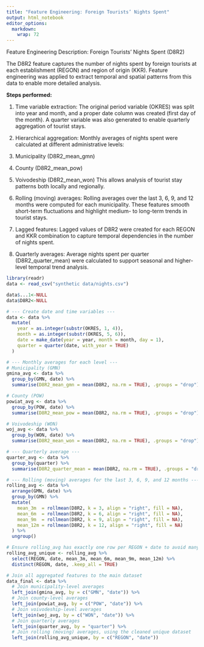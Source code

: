 ```yaml
---
title: "Feature Engineering: Foreign Tourists’ Nights Spent"
output: html_notebook
editor_options: 
  markdown: 
    wrap: 72
---
```


Feature Engineering Description: Foreign Tourists' Nights Spent (D8R2)

The D8R2 feature captures the number of nights spent by foreign tourists
at each establishment (REGON) and region of origin (KKR). Feature
engineering was applied to extract temporal and spatial patterns from
this data to enable more detailed analysis.

**Steps performed:**

1.  Time variable extraction: The original period variable (OKRES) was
    split into year and month, and a proper date column was created
    (first day of the month). A quarter variable was also generated to
    enable quarterly aggregation of tourist stays.

2.  Hierarchical aggregation: Monthly averages of nights spent were
    calculated at different administrative levels:

3.  Municipality (D8R2_mean_gmn)

4.  County (D8R2_mean_pow)

5.  Voivodeship (D8R2_mean_won) This allows analysis of tourist stay
    patterns both locally and regionally.

6.  Rolling (moving) averages: Rolling averages over the last 3, 6, 9,
    and 12 months were computed for each municipality. These features
    smooth short-term fluctuations and highlight medium- to long-term
    trends in tourist stays.

7.  Lagged features: Lagged values of D8R2 were created for each REGON
    and KKR combination to capture temporal dependencies in the number
    of nights spent.

8.  Quarterly averages: Average nights spent per quarter
    (D8R2_quarter_mean) were calculated to support seasonal and
    higher-level temporal trend analysis.

```r
library(readr)
data <- read_csv("synthetic data/nights.csv")

data$...1<-NULL
data$D8R2<-NULL
```

```r

# --- Create date and time variables ---
data <- data %>%
  mutate(
    year = as.integer(substr(OKRES, 1, 4)),
    month = as.integer(substr(OKRES, 5, 6)),
    date = make_date(year = year, month = month, day = 1),
    quarter = quarter(date, with_year = TRUE)
  )

# --- Monthly averages for each level ---
# Municipality (GMN)
gmina_avg <- data %>%
  group_by(GMN, date) %>%
  summarise(D8R2_mean_gmn = mean(D8R2, na.rm = TRUE), .groups = "drop")

# County (POW)
powiat_avg <- data %>%
  group_by(POW, date) %>%
  summarise(D8R2_mean_pow = mean(D8R2, na.rm = TRUE), .groups = "drop")

# Voivodeship (WON)
woj_avg <- data %>%
  group_by(WON, date) %>%
  summarise(D8R2_mean_won = mean(D8R2, na.rm = TRUE), .groups = "drop")

# --- Quarterly average ---
quarter_avg <- data %>%
  group_by(quarter) %>%
  summarise(D8R2_quarter_mean = mean(D8R2, na.rm = TRUE), .groups = "drop")

# --- Rolling (moving) averages for the last 3, 6, 9, and 12 months ---
rolling_avg <- data %>%
  arrange(GMN, date) %>%
  group_by(GMN) %>%
  mutate(
    mean_3m  = rollmean(D8R2, k = 3, align = "right", fill = NA),
    mean_6m  = rollmean(D8R2, k = 6, align = "right", fill = NA),
    mean_9m  = rollmean(D8R2, k = 9, align = "right", fill = NA),
    mean_12m = rollmean(D8R2, k = 12, align = "right", fill = NA)
  ) %>%
  ungroup()

# Ensure rolling_avg has exactly one row per REGON + date to avoid many-to-many join
rolling_avg_unique <- rolling_avg %>%
  select(REGON, date, mean_3m, mean_6m, mean_9m, mean_12m) %>%
  distinct(REGON, date, .keep_all = TRUE)

# Join all aggregated features to the main dataset
data_final <- data %>%
  # Join municipality-level averages
  left_join(gmina_avg, by = c("GMN", "date")) %>%
  # Join county-level averages
  left_join(powiat_avg, by = c("POW", "date")) %>%
  # Join voivodeship-level averages
  left_join(woj_avg, by = c("WON", "date")) %>%
  # Join quarterly averages
  left_join(quarter_avg, by = "quarter") %>%
  # Join rolling (moving) averages, using the cleaned unique dataset
  left_join(rolling_avg_unique, by = c("REGON", "date"))



```

